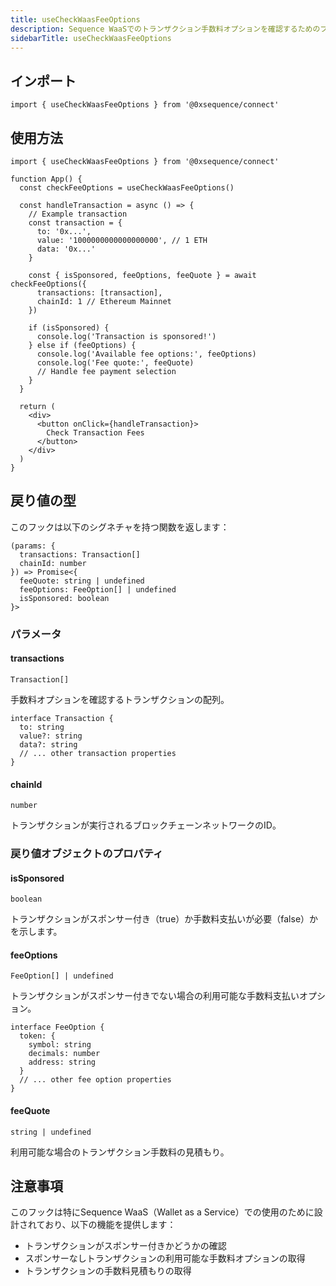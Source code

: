 ```yaml
---
title: useCheckWaasFeeOptions
description: Sequence WaaSでのトランザクション手数料オプションを確認するためのフック
sidebarTitle: useCheckWaasFeeOptions
---
```


## インポート

```tsx
import { useCheckWaasFeeOptions } from '@0xsequence/connect'
```

## 使用方法

```tsx
import { useCheckWaasFeeOptions } from '@0xsequence/connect'

function App() {
  const checkFeeOptions = useCheckWaasFeeOptions()
  
  const handleTransaction = async () => {
    // Example transaction
    const transaction = {
      to: '0x...',
      value: '1000000000000000000', // 1 ETH
      data: '0x...'
    }
    
    const { isSponsored, feeOptions, feeQuote } = await checkFeeOptions({
      transactions: [transaction],
      chainId: 1 // Ethereum Mainnet
    })
    
    if (isSponsored) {
      console.log('Transaction is sponsored!')
    } else if (feeOptions) {
      console.log('Available fee options:', feeOptions)
      console.log('Fee quote:', feeQuote)
      // Handle fee payment selection
    }
  }
  
  return (
    <div>
      <button onClick={handleTransaction}>
        Check Transaction Fees
      </button>
    </div>
  )
}
```

## 戻り値の型

このフックは以下のシグネチャを持つ関数を返します：

```tsx
(params: {
  transactions: Transaction[]
  chainId: number
}) => Promise<{
  feeQuote: string | undefined
  feeOptions: FeeOption[] | undefined
  isSponsored: boolean
}>
```

### パラメータ

#### transactions

`Transaction[]`

手数料オプションを確認するトランザクションの配列。

```tsx
interface Transaction {
  to: string
  value?: string
  data?: string
  // ... other transaction properties
}
```

#### chainId

`number`

トランザクションが実行されるブロックチェーンネットワークのID。

### 戻り値オブジェクトのプロパティ

#### isSponsored

`boolean`

トランザクションがスポンサー付き（true）か手数料支払いが必要（false）かを示します。

#### feeOptions

`FeeOption[] | undefined`

トランザクションがスポンサー付きでない場合の利用可能な手数料支払いオプション。

```tsx
interface FeeOption {
  token: {
    symbol: string
    decimals: number
    address: string
  }
  // ... other fee option properties
}
```

#### feeQuote

`string | undefined`

利用可能な場合のトランザクション手数料の見積もり。

## 注意事項

このフックは特にSequence WaaS（Wallet as a Service）での使用のために設計されており、以下の機能を提供します：

* トランザクションがスポンサー付きかどうかの確認
* スポンサーなしトランザクションの利用可能な手数料オプションの取得
* トランザクションの手数料見積もりの取得
